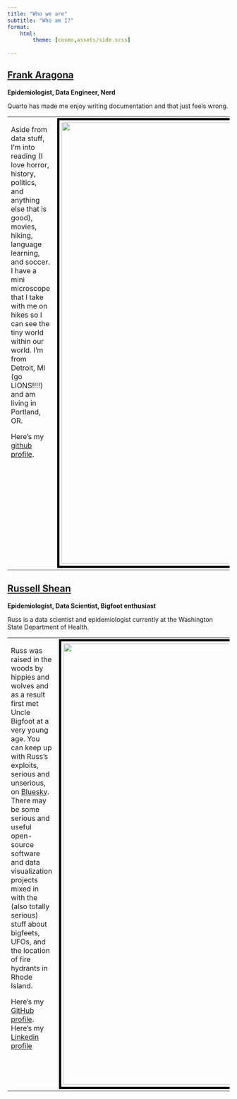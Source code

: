 ```yaml
---
title: "Who we are"
subtitle: "Who am I?"
format:
    html:
        theme: [cosmo,assets/side.scss]
                
---
```



## [Frank Aragona](https://github.com/edenian-prince)

**Epidemiologist, Data Engineer, Nerd**

Quarto has made me enjoy writing documentation and that just feels wrong.

<table>
<tr><td valign="top">

Aside from data stuff, I'm into reading (I love horror, history, politics, and anything else that is good), movies, hiking, language learning, and soccer. I have a mini microscope that I take with me on hikes so I can see the tiny world within our world.
I'm from Detroit, MI (go LIONS!!!!) and am living in Portland, OR.

Here's my [github profile](https://github.com/edenian-prince).

</td><td valign="top">
[![](images/me.jpg){style="border: 5px solid black; padding: 5px;" width=1000}](https://nw-page.github.io/lineage_classifications/)
</td>
</tr>
</table>

## [Russell Shean](https://github.com/Russell-Shean)

**Epidemiologist, Data Scientist, Bigfoot enthusiast**

Russ is a data scientist and epidemiologist currently at the Washington State Department of Health. 

<table>
<tr><td valign="top">

Russ was raised in the woods by hippies and wolves and as a result first met Uncle Bigfoot at a very young age. You can keep up with Russ's exploits, serious and unserious, on <a href="https://bsky.app/profile/rshean.bsky.social">Bluesky</a>. There may be some serious and useful open-source software and data visualization projects mixed in with the (also totally serious) stuff about bigfeets, UFOs, and the location of fire hydrants in Rhode Island. 

Here's my [GitHub profile](https://github.com/Russell-Shean).
Here's my [Linkedin profile](https://www.linkedin.com/in/russell-shean/)

</td><td valign="top">
[![](images/russell.jpg){style="border: 5px solid black; padding: 5px;" width=1000}](https://github.com/Russell-Shean)
</td>
</tr>
</table>
